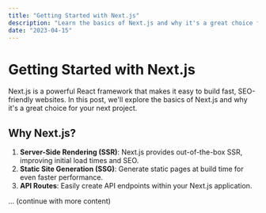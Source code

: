 ```yaml
---
title: "Getting Started with Next.js"
description: "Learn the basics of Next.js and why it's a great choice for your next project."
date: "2023-04-15"
---
```


# Getting Started with Next.js

Next.js is a powerful React framework that makes it easy to build fast, SEO-friendly websites. In this post, we'll explore the basics of Next.js and why it's a great choice for your next project.

## Why Next.js?

1. **Server-Side Rendering (SSR)**: Next.js provides out-of-the-box SSR, improving initial load times and SEO.
2. **Static Site Generation (SSG)**: Generate static pages at build time for even faster performance.
3. **API Routes**: Easily create API endpoints within your Next.js application.

... (continue with more content)
